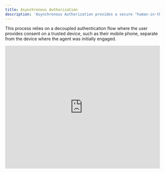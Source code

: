 ```yaml
---
title: Asynchronous Authorization
description: 'Asynchronous Authorization provides a secure "human-in-the-loop" mechanism, allowing agents to work autonomously in the background and seek user consent for sensitive or critical actions only when necessary.'
---
```


This process relies on a decoupled authentication flow where the user provides consent on a trusted device, such as their mobile phone, separate from the device where the agent was initially engaged.

<Frame>
  <iframe
    width="100%"
    height="400"
    src="https://play.vidyard.com/tHw62YdhKaUCRrmLheT1dE.html"
    title="Introducing: Auth for GenAI"
    frameborder="0"
    allow="accelerometer; autoplay; gyroscope; picture-in-picture"
    referrerpolicy="no-referrer-when-downgrade"
    allowfullscreen
  />
</Frame>

## Use cases for asynchronous authorization

AI agents often need to perform actions that are long-running, are executed at a later time, or involve sensitive operations. For example:

- **Transactional approvals:** An agent arranging a business trip might find a flight and hotel, but needs the user's final approval to complete the purchase.
- **Accessing sensitive data:** An agent might need to access a protected user's health records to answer a query.
- **Executing high-privilege tasks:** A DevOps agent might need permission to deploy a new version of an application to a production environment.

In these scenarios, the agent needs the user to approve an action at a later time. Asynchronous authorization allows the agent to initiate this request and let the user approve it at their convenience, creating a more seamless and secure user experience.

This decoupled mechanism is also ideal for human-in-the-loop interactions, such as approving a stock purchase through a chatbot or completing a financial transaction with a banking agent.

## Client-Initiated Backchannel Authentication and Rich Authorization Requests

Auth0 implements asynchronous authorization using the **Client-Initiated Backchannel Authentication (CIBA)** standard, enhanced with **Rich Authorization Requests (RAR)**.

- [**CIBA**](https://openid.net/specs/openid-client-initiated-backchannel-authentication-core-1_0.html) is an OpenID Foundation specification that defines a decoupled flow where a client application (the AI agent's backend, for example) can initiate an authentication request without direct interaction from the user on the same device. The user then approves or denies the request on a separate, trusted authentication device (like a mobile phone), typically via a push notification to an authenticator app or via SMS or email.
- [**RAR**](https://datatracker.ietf.org/doc/html/draft-ietf-oauth-rar) is an OAuth 2.0 extension that allows client applications to request more complex permissions beyond standard OAuth 2.0 scopes in an authorization request. It allows the agent to send a detailed, structured payload describing the exact transaction. This provides the user with specific, verifiable context such as “Approve payment of $50.00 to ExampleCorp”, instead of a generic prompt, which is critical for establishing user trust and security. Using RAR is optional for a CIBA flow.

The flow generally proceeds as follows:

<Steps>
  <Step title="Initiation">
    The agent's backend identifies a need for user approval and sends a CIBA
    request to the Auth0 `/bc-authorize` endpoint. This request includes a user
    identifier and the optional RAR payload in the (`authorization_details`)
    parameter.
  </Step>
  <Step title="Acknowledgment">
    Auth0 immediately acknowledges the request by returning a unique
    `auth_req_id`.
  </Step>
  <Step title="Polling">
    The agent's backend uses `auth_req_id` to begin polling the Auth0 `/token`
    endpoint to check for completion.
  </Step>
  <Step title="User consent">
    In parallel, Auth0 sends a notification (e.g., push, SMS, or email) to the
    user's authentication device, displaying the rich context from the RAR
    payload. The user approves or denies the request.
  </Step>
  <Step title="Token issuance">
    Once the user approves, the next polling request from the agent's backend to
    the `/token` endpoint will succeed. Auth0 returns the required access and ID
    tokens, allowing the agent to complete the authorized action.
  </Step>
</Steps>

## Get started

To begin using Asynchronous Authorization in your GenAI applications, refer to the following resources:

### Quickstarts

<Columns cols={2}>
  <Card
    title="Asynchronous Authorization"
    href="/get-started/asynchronous-authorization"
    icon="key"
    horizontal
  />
</Columns>

### Guides

<Columns cols={2}>
  <Card
    title="Configure Rich Authorization Requests (RAR)"
    href="https://auth0.com/docs/get-started/apis/configure-rich-authorization-requests"
    icon="gear"
    horizontal
  />
</Columns>

### Sample Apps

<Columns cols={2}>
  <Card
    title="Assistant0: Next.js + Vercel AI SDK"
    href="https://github.com/auth0-samples/auth0-assistant0/tree/main/ts-vercel-ai"
    icon={
      <img
        src="https://mintlify-assets.b-cdn.net/auth0/vercel.svg"
        alt="Vercel AI"
      />
    }
    horizontal
  />
  <Card
    title="Assistant0: Next.js + LangGraph"
    href="https://github.com/auth0-samples/auth0-assistant0/tree/main/ts-langchain"
    icon={
      <img
        src="https://mintlify-assets.b-cdn.net/auth0/langchain.svg"
        alt="LangChain"
      />
    }
    horizontal
  />
  <Card
    title="Assistant0: FastAPI + LangGraph"
    href="https://github.com/auth0-samples/auth0-assistant0/tree/main/py-langchain"
    icon={
      <img
        src="https://mintlify-assets.b-cdn.net/auth0/langchain.svg"
        alt="LangChain"
      />
    }
    horizontal
  />
  <Card
    title="Assistant0: Next.js + LlamaIndex - Coming soon"
    icon="clock"
    horizontal
  />
  <Card
    title="Auth0 AI SDK TypeScript samples"
    href="https://github.com/auth0-lab/auth0-ai-js/tree/main/examples/async-user-confirmation"
    icon="code"
    horizontal
  />
  <Card
    title="Auth0 AI SDK Python samples"
    href="https://github.com/auth0-lab/auth0-ai-python/tree/main/examples/async-user-confirmation"
    icon="python"
    horizontal
  />
</Columns>

### Learn more

<Columns cols={2}>
  <Card
    title="Client-Initiated Backchannel Authentication Flow"
    href="https://auth0.com/docs/get-started/authentication-and-authorization-flow/client-initiated-backchannel-authentication-flow"
    icon="gear"
    horizontal
  />
  <Card
    title="User Authorization with CIBA"
    href="https://auth0.com/docs/get-started/authentication-and-authorization-flow/client-initiated-backchannel-authentication-flow/user-authorization-with-ciba"
    icon="gear"
    horizontal
  />
</Columns>
